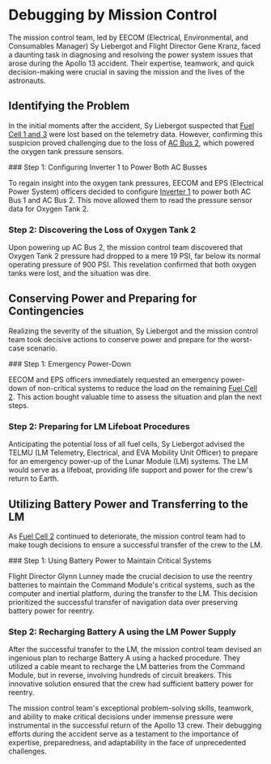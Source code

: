 
# Debugging by Mission Control

The mission control team, led by EECOM (Electrical, Environmental, and Consumables Manager) Sy Liebergot and Flight Director Gene Kranz, faced a daunting task in diagnosing and resolving the power system issues that arose during the Apollo 13 accident. Their expertise, teamwork, and quick decision-making were crucial in saving the mission and the lives of the astronauts.

## Identifying the Problem

In the initial moments after the accident, Sy Liebergot suspected that [Fuel Cell 1 and 3](/apollo-13-accident/loss-of-fuel-cells-ac-bus-2) were lost based on the telemetry data. However, confirming this suspicion proved challenging due to the loss of [AC Bus 2](/apollo-13-accident/loss-of-fuel-cells-ac-bus-2), which powered the oxygen tank pressure sensors.

<Steps>
### Step 1: Configuring Inverter 1 to Power Both AC Busses

To regain insight into the oxygen tank pressures, EECOM and EPS (Electrical Power System) officers decided to configure [Inverter 1](/command-module-power-system/inverters) to power both AC Bus 1 and AC Bus 2. This move allowed them to read the pressure sensor data for Oxygen Tank 2.

### Step 2: Discovering the Loss of Oxygen Tank 2

Upon powering up AC Bus 2, the mission control team discovered that Oxygen Tank 2 pressure had dropped to a mere 19 PSI, far below its normal operating pressure of 900 PSI. This revelation confirmed that both oxygen tanks were lost, and the situation was dire.
</Steps>

## Conserving Power and Preparing for Contingencies

Realizing the severity of the situation, Sy Liebergot and the mission control team took decisive actions to conserve power and prepare for the worst-case scenario.

<Steps>
### Step 1: Emergency Power-Down

EECOM and EPS officers immediately requested an emergency power-down of non-critical systems to reduce the load on the remaining [Fuel Cell 2](/command-module-power-system/fuel-cells). This action bought valuable time to assess the situation and plan the next steps.

### Step 2: Preparing for LM Lifeboat Procedures

Anticipating the potential loss of all fuel cells, Sy Liebergot advised the TELMU (LM Telemetry, Electrical, and EVA Mobility Unit Officer) to prepare for an emergency power-up of the Lunar Module (LM) systems. The LM would serve as a lifeboat, providing life support and power for the crew's return to Earth.
</Steps>

## Utilizing Battery Power and Transferring to the LM

As [Fuel Cell 2](/command-module-power-system/fuel-cells) continued to deteriorate, the mission control team had to make tough decisions to ensure a successful transfer of the crew to the LM.

<Steps>
### Step 1: Using Battery Power to Maintain Critical Systems

Flight Director Glynn Lunney made the crucial decision to use the reentry batteries to maintain the Command Module's critical systems, such as the computer and inertial platform, during the transfer to the LM. This decision prioritized the successful transfer of navigation data over preserving battery power for reentry.

### Step 2: Recharging Battery A using the LM Power Supply

After the successful transfer to the LM, the mission control team devised an ingenious plan to recharge Battery A using a hacked procedure. They utilized a cable meant to recharge the LM batteries from the Command Module, but in reverse, involving hundreds of circuit breakers. This innovative solution ensured that the crew had sufficient battery power for reentry.
</Steps>

<Callout>
The mission control team's exceptional problem-solving skills, teamwork, and ability to make critical decisions under immense pressure were instrumental in the successful return of the Apollo 13 crew. Their debugging efforts during the accident serve as a testament to the importance of expertise, preparedness, and adaptability in the face of unprecedented challenges.
</Callout>